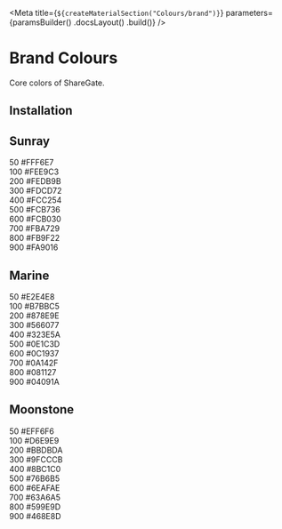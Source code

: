 
<Meta
    title={`${createMaterialSection("Colours/brand")}`}
    parameters={paramsBuilder()
        .docsLayout(<MaterialsLayout sourcePath="/packages/foundation/src" />)
        .build()}
/>

# Brand Colours

Core colors of ShareGate.

## Installation

<Installation />

## Sunray

<div className="mw7">
    <div className="pa4 bg-sunray-50 br4 br--top">
        <div className="flex justify-between">
            <span>50</span>
            <span>#FFF6E7</span>
        </div>
    </div>
    <div className="pa4 bg-sunray-100">
        <div className="flex justify-between">
            <span>100</span>
            <span>#FEE9C3</span>
        </div>
    </div>
    <div className="pa4 bg-sunray-200">
        <div className="flex justify-between">
            <span>200</span>
            <span>#FEDB9B</span>
        </div>
    </div>
    <div className="pa4 bg-sunray-300">
        <div className="flex justify-between">
            <span>300</span>
            <span>#FDCD72</span>
        </div>
    </div>
    <div className="pa4 bg-sunray-400">
        <div className="flex justify-between">
            <span>400</span>
            <span>#FCC254</span>
        </div>
    </div>
    <div className="pa4 bg-sunray-500">
        <div className="flex justify-between">
            <span>500</span>
            <span>#FCB736</span>
        </div>
    </div>
    <div className="pa4 bg-sunray-600">
        <div className="flex justify-between">
            <span>600</span>
            <span>#FCB030</span>
        </div>
    </div>
    <div className="pa4 bg-sunray-700">
        <div className="flex justify-between">
            <span>700</span>
            <span>#FBA729</span>
        </div>
    </div>
    <div className="pa4 bg-sunray-800 white">
        <div className="flex justify-between">
            <span>800</span>
            <span>#FB9F22</span>
        </div>
    </div>
    <div className="pa4 br4 br--bottom bg-sunray-900 white">
        <div className="flex justify-between">
            <span>900</span>
            <span>#FA9016</span>
        </div>
    </div>
</div>

## Marine

<div className="mw7">
    <div className="pa4 bg-marine-50 br4 br--top">
        <div className="flex justify-between">
            <span>50</span>
            <span>#E2E4E8</span>
        </div>
    </div>
    <div className="pa4 bg-marine-100">
        <div className="flex justify-between">
            <span>100</span>
            <span>#B7BBC5</span>
        </div>
    </div>
    <div className="pa4 bg-marine-200">
        <div className="flex justify-between">
            <span>200</span>
            <span>#878E9E</span>
        </div>
    </div>
    <div className="pa4 bg-marine-300">
        <div className="flex justify-between">
            <span>300</span>
            <span>#566077</span>
        </div>
    </div>
    <div className="pa4 bg-marine-400 white">
        <div className="flex justify-between">
            <span>400</span>
            <span>#323E5A</span>
        </div>
    </div>
    <div className="pa4 bg-marine-500 white">
        <div className="flex justify-between">
            <span>500</span>
            <span>#0E1C3D</span>
        </div>
    </div>
    <div className="pa4 bg-marine-600 white">
        <div className="flex justify-between">
            <span>600</span>
            <span>#0C1937</span>
        </div>
    </div>
    <div className="pa4 bg-marine-700 white">
        <div className="flex justify-between">
            <span>700</span>
            <span>#0A142F</span>
        </div>
    </div>
    <div className="pa4 bg-marine-800 white">
        <div className="flex justify-between">
            <span>800</span>
            <span>#081127</span>
        </div>
    </div>
    <div className="pa4 br4 br--bottom bg-marine-900 white">
        <div className="flex justify-between">
            <span>900</span>
            <span>#04091A</span>
        </div>
    </div>
</div>

## Moonstone

<div className="mw7">
    <div className="pa4 bg-moonstone-50 br4 br--top">
        <div className="flex justify-between">
            <span>50</span>
            <span>#EFF6F6</span>
        </div>
    </div>
    <div className="pa4 bg-moonstone-100">
        <div className="flex justify-between">
            <span>100</span>
            <span>#D6E9E9</span>
        </div>
    </div>
    <div className="pa4 bg-moonstone-200">
        <div className="flex justify-between">
            <span>200</span>
            <span>#BBDBDA</span>
        </div>
    </div>
    <div className="pa4 bg-moonstone-300">
        <div className="flex justify-between">
            <span>300</span>
            <span>#9FCCCB</span>
        </div>
    </div>
    <div className="pa4 bg-moonstone-400">
        <div className="flex justify-between">
            <span>400</span>
            <span>#8BC1C0</span>
        </div>
    </div>
    <div className="pa4 bg-moonstone-500">
        <div className="flex justify-between">
            <span>500</span>
            <span>#76B6B5</span>
        </div>
    </div>
    <div className="pa4 bg-moonstone-600">
        <div className="flex justify-between">
            <span>600</span>
            <span>#6EAFAE</span>
        </div>
    </div>
    <div className="pa4 bg-moonstone-700">
        <div className="flex justify-between">
            <span>700</span>
            <span>#63A6A5</span>
        </div>
    </div>
    <div className="pa4 bg-moonstone-800 white">
        <div className="flex justify-between">
            <span>800</span>
            <span>#599E9D</span>
        </div>
    </div>
    <div className="pa4 br4 br--bottom bg-moonstone-900 white">
        <div className="flex justify-between">
            <span>900</span>
            <span>#468E8D</span>
        </div>
    </div>
</div>

